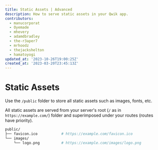```yaml
---
title: Static Assets | Advanced
description: How to serve static assets in your Qwik app.
contributors:
  - manucorporat
  - Oyemade
  - mhevery
  - adamdbradley
  - the-r3aper7
  - mrhoodz
  - thejackshelton
  - hamatoyogi
updated_at: '2023-10-26T19:00:25Z'
created_at: '2023-03-20T23:45:13Z'
---
```


# Static Assets

Use the `/public` folder to store all static assets such as images, fonts, etc.

All static assets are served from your server's root (`/` as in `https://example.com/`) folder and superimposed under your routes (routes have priority).

```bash
public/
├── favicon.ico           # https://example.com/favicon.ico
└── images/
    └── logo.png          # https://example.com/images/logo.png
```
